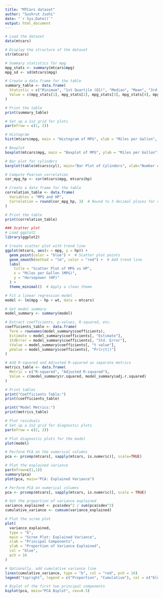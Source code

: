 ---
title: "MTCars dataset"
author: "Sushrut Jsohi"
date: "`r Sys.Date()`"
output: html_document
---
```{r}
# Load the dataset
data(mtcars)

```


```{r}
# Display the structure of the dataset
str(mtcars)
```


```{r}
# Summary statistics for mpg
mpg_stats <- summary(mtcars$mpg)
mpg_sd <- sd(mtcars$mpg)

# Create a data frame for the table
summary_table <- data.frame(
  Statistic = c("Minimum", "1st Quartile (Q1)", "Median", "Mean", "3rd Quartile (Q3)", "Maximum", "Standard Deviation"),
  Value = c(mpg_stats[1], mpg_stats[2], mpg_stats[3], mpg_stats[4], mpg_stats[5], mpg_stats[6], mpg_sd)
)

# Print the table
print(summary_table)


```


```{r}
# Set up a 1x2 grid for plots
par(mfrow = c(1, 2))

# Histogram
hist(mtcars$mpg, main = "Histogram of MPG", xlab = "Miles per Gallon", col = "lightblue", border = "black")

# Boxplot
boxplot(mtcars$mpg, main = "Boxplot of MPG", ylab = "Miles per Gallon")

```


```{r}
# Bar plot for cylinders
barplot(table(mtcars$cyl), main="Bar Plot of Cylinders", xlab="Number of Cylinders", ylab="Frequency", col="blue")
```


```{r}
# Compute Pearson correlation
cor_mpg_hp <- cor(mtcars$mpg, mtcars$hp)

# Create a data frame for the table
correlation_table <- data.frame(
  Variables = "MPG and HP",
  Correlation = round(cor_mpg_hp, 3)  # Round to 3 decimal places for clarity
)

# Print the table
print(correlation_table)

```



```{r}
### Scatter plot
# Load ggplot2
library(ggplot2)

# Create scatter plot with trend line
ggplot(mtcars, aes(x = mpg, y = hp)) +
  geom_point(color = "blue") +  # Scatter plot points
  geom_smooth(method = "lm", color = "red") +  # Add trend line
  labs(
    title = "Scatter Plot of MPG vs HP",
    x = "Miles per Gallon (MPG)",
    y = "Horsepower (HP)"
  ) +
  theme_minimal()  # Apply a clean theme


```


```{r}
# Fit a linear regression model
model <- lm(mpg ~ hp + wt, data = mtcars)

# Get model summary
model_summary <- summary(model)

# Extract coefficients, p-values, R-squared, etc.
coefficients_table <- data.frame(
  Term = rownames(model_summary$coefficients),
  Estimate = model_summary$coefficients[, "Estimate"],
  StdError = model_summary$coefficients[, "Std. Error"],
  tValue = model_summary$coefficients[, "t value"],
  pValue = model_summary$coefficients[, "Pr(>|t|)"]
)

# Add R-squared and Adjusted R-squared as separate metrics
metrics_table <- data.frame(
  Metric = c("R-squared", "Adjusted R-squared"),
  Value = c(model_summary$r.squared, model_summary$adj.r.squared)
)

# Print tables
print("Coefficients Table:")
print(coefficients_table)

print("Model Metrics:")
print(metrics_table)

```


```{r}
# Plot residuals
# Set up a 2x2 grid for diagnostic plots
par(mfrow = c(2, 2))

# Plot diagnostic plots for the model
plot(model)

```


```{r}
# Perform PCA on the numerical columns
pca <- prcomp(mtcars[, sapply(mtcars, is.numeric)], scale=TRUE)
```


```{r}
# Plot the explained variance
par(mfrow=c(1,1))
summary(pca)
plot(pca, main="PCA: Explained Variance")

```


```{r}
# Perform PCA on numerical columns
pca <- prcomp(mtcars[, sapply(mtcars, is.numeric)], scale = TRUE)

# Get the proportion of variance explained
variance_explained <- pca$sdev^2 / sum(pca$sdev^2)
cumulative_variance <- cumsum(variance_explained)

# Plot the scree plot
plot(
  variance_explained, 
  type = "b", 
  main = "Scree Plot: Explained Variance", 
  xlab = "Principal Components", 
  ylab = "Proportion of Variance Explained", 
  col = "blue", 
  pch = 16
)

# Optionally, add cumulative variance line
lines(cumulative_variance, type = "b", col = "red", pch = 16)
legend("topright", legend = c("Proportion", "Cumulative"), col = c("blue", "red"), lty = 1, pch = 16)


```


```{r}
# Biplot of the first two principal components
biplot(pca, main="PCA Biplot", cex=0.5)
```

